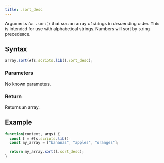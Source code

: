 ```yaml
---
title: .sort_desc
---
```


Arguments for `.sort()` that sort an array of strings in descending order. This is intended for use with alphabetical strings. Numbers will sort by string precedence.

## Syntax

```js
array.sort(#fs.scripts.lib().sort_desc);
```

### Parameters

No known parameters.

### Return

Returns an array.

## Example

```js
function(context, args) {
  const l = #fs.scripts.lib();
  const my_array = ["bananas", "apples", "oranges"];

  return my_array.sort(l.sort_desc);
}
```
